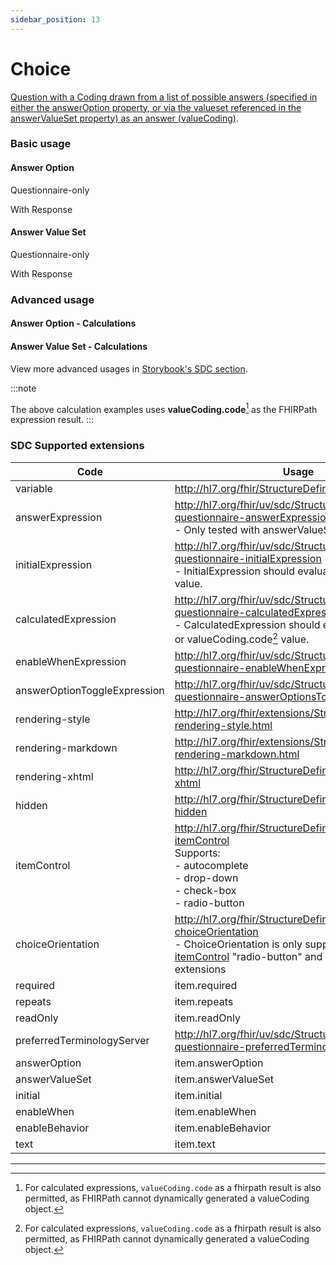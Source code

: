 ```yaml
---
sidebar_position: 13
---
```



# Choice

[Question with a Coding drawn from a list of possible answers (specified in either the answerOption property, or via the valueset referenced in the answerValueSet property) as an answer (valueCoding)](https://hl7.org/fhir/r4/codesystem-item-type.html#item-type-choice).

### Basic usage

#### Answer Option

Questionnaire-only

<IframeContainer storyId="itemtype-choice--choice-answer-option-basic" initialHeight={360} />

With Response

<IframeContainer
  storyId="itemtype-choice--choice-answer-option-basic-response"
  initialHeight={360}
/>

#### Answer Value Set

Questionnaire-only

<IframeContainer storyId="itemtype-choice--choice-answer-value-set-basic" initialHeight={360} />

With Response

<IframeContainer
  storyId="itemtype-choice--choice-answer-value-set-basic-response"
  initialHeight={360}
/>

### Advanced usage

#### Answer Option - Calculations

<IframeContainer
  storyId="sdc-10-1-3-behavior-calculations-item-type-calculations--choice-answer-option-calculation"
  initialHeight={230}
/>

#### Answer Value Set - Calculations

<IframeContainer
  storyId="sdc-10-1-3-behavior-calculations-item-type-calculations--choice-answer-value-set-calculation"
  initialHeight={440}
/>

View more advanced usages in [Storybook's SDC section](https://smartforms.csiro.au/storybook/?path=/docs/sdc-overview--docs).

:::note

The above calculation examples uses **valueCoding.code**[^1] as the FHIRPath expression result.
:::

### SDC Supported extensions

| Code                         | Usage                                                                                                                                                                                                                                                    |
| ---------------------------- | -------------------------------------------------------------------------------------------------------------------------------------------------------------------------------------------------------------------------------------------------------- |
| variable                     | http://hl7.org/fhir/StructureDefinition/variable                                                                                                                                                                                                         |
| answerExpression             | http://hl7.org/fhir/uv/sdc/StructureDefinition/sdc-questionnaire-answerExpression<br/>- Only tested with answerValueSet.                                                                                                                                 |
| initialExpression            | http://hl7.org/fhir/uv/sdc/StructureDefinition/sdc-questionnaire-initialExpression<br/>- InitialExpression should evaluate to a coding value.                                                                                                            |
| calculatedExpression         | http://hl7.org/fhir/uv/sdc/StructureDefinition/sdc-questionnaire-calculatedExpression<br/>- CalculatedExpression should evaluate to a coding or valueCoding.code[^1] value.                                                                              |
| enableWhenExpression         | http://hl7.org/fhir/uv/sdc/StructureDefinition/sdc-questionnaire-enableWhenExpression                                                                                                                                                                    |
| answerOptionToggleExpression | http://hl7.org/fhir/uv/sdc/StructureDefinition/sdc-questionnaire-answerOptionsToggleExpression                                                                                                                                                           |
| rendering-style              | http://hl7.org/fhir/extensions/StructureDefinition-rendering-style.html                                                                                                                                                                                  |
| rendering-markdown           | http://hl7.org/fhir/extensions/StructureDefinition-rendering-markdown.html                                                                                                                                                                               |
| rendering-xhtml              | http://hl7.org/fhir/StructureDefinition/rendering-xhtml                                                                                                                                                                                                  |
| hidden                       | http://hl7.org/fhir/StructureDefinition/questionnaire-hidden                                                                                                                                                                                             |
| itemControl                  | http://hl7.org/fhir/StructureDefinition/questionnaire-itemControl<br/>Supports:<br/>- autocomplete<br/>- drop-down<br/>- check-box<br/>- radio-button                                                                                                    |
| choiceOrientation            | http://hl7.org/fhir/StructureDefinition/questionnaire-choiceOrientation<br/>- ChoiceOrientation is only supported on [itemControl](https://hl7.org/fhir/extensions/CodeSystem-questionnaire-item-control.html) "radio-button" and "check-box" extensions |
| required                     | item.required                                                                                                                                                                                                                                            |
| repeats                      | item.repeats                                                                                                                                                                                                                                             |
| readOnly                     | item.readOnly                                                                                                                                                                                                                                            |
| preferredTerminologyServer   | http://hl7.org/fhir/uv/sdc/StructureDefinition/sdc-questionnaire-preferredTerminologyServer                                                                                                                                                              |
| answerOption                 | item.answerOption                                                                                                                                                                                                                                        |
| answerValueSet               | item.answerValueSet                                                                                                                                                                                                                                      |
| initial                      | item.initial                                                                                                                                                                                                                                             |
| enableWhen                   | item.enableWhen                                                                                                                                                                                                                                          |
| enableBehavior               | item.enableBehavior                                                                                                                                                                                                                                      |
| text                         | item.text                                                                                                                                                                                                                                                |

---

[^1]: For calculated expressions, `valueCoding.code` as a fhirpath result is also permitted, as FHIRPath cannot dynamically generated a valueCoding object.
